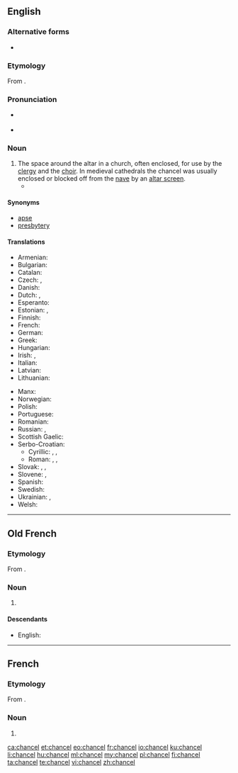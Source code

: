 ==English==
{{wikipedia}}

===Alternative forms===
* {{l|en|chauncel}} {{qualifier|archaic}}

===Etymology===
From {{etyl|fro|en}} {{m|fro|chancel}}.

===Pronunciation===
* {{a|RP}} {{IPA|/ˈtʃɑːnsəl/|lang=en}}
* {{a|US}} {{IPA|/ˈtʃænsəl/|lang=en}}

===Noun===
{{en-noun}}

# The space around the altar in a church, often enclosed, for use by the [[clergy]] and the [[choir]]. In medieval cathedrals the chancel was usually enclosed or blocked off from the [[nave]] by an [[altar screen]].
#* {{quote-book|year=1907|author=[[w:Harold Edward Bindloss|Harold Bindloss]]
|title=The Dust of Conflict
|chapter=20|url=http://openlibrary.org/works/OL4429277W
|passage=Hester Earle and Violet Wayne were moving about the aisle with bundles of wheat-ears and streamers of ivy, for the harvest thanksgiving was shortly to be celebrated, while the vicar stood waiting for their directions on the '''chancel''' steps with a great handful of crimson gladioli.}}

====Synonyms====
* [[apse]]
* [[presbytery]]

====Translations====
{{trans-top|space around the altar in a church}}
* Armenian: {{t|hy|սրբարան}}
* Bulgarian: {{t|bg|презвитериум|n|sc=Cyrl}}
* Catalan: {{t+|ca|presbiteri|m}}
* Czech: {{t|cs|kněžiště|n}}, {{t|cs|presbytář|m}}
* Danish: {{t+|da|kor|n}}
* Dutch: {{t|nl|priesterkoor|n}}, {{t|nl|hoogkoor|n}}
* Esperanto: {{t|eo|antaŭaltaro}}
* Estonian: {{t|et|kantsel}}, {{t|et|kooriruum}}
* Finnish: {{t+|fi|kuori}}
* French: {{t+|fr|chancel|m}}
* German: {{t|de|Altarraum|m}}
* Greek: {{t+|el|ιερό|n}}
* Hungarian: {{t|hu|presbitérium}}
* Irish: {{t|ga|saingeal|m}}, {{t|ga|córlann|f}}
* Italian: {{t+|it|presbiterio|m}}
* Latvian: {{t|lv|prezbitērija|f}}
* Lithuanian: {{t|lt|prezbiterija|f}}
{{trans-mid}}
* Manx: {{t|gv|carrick|f}}
* Norwegian: {{t+|no|kor|n}}
* Polish: {{t+|pl|prezbiterium|n}}
* Portuguese: {{t+|pt|presbitério|m}}
* Romanian: {{t+|ro|prezbiteriu|m}}
* Russian: {{t|ru|пресвитерий|n|sc=Cyrl}}, {{t+|ru|хор|m|sc=Cyrl}}
* Scottish Gaelic: {{t|gd|seansal|m}}
* Serbo-Croatian: 
**Cyrillic: {{t|sh|презвитериум|n}}, {{t|sh|светиња|f}}, {{t|sh|хор|m}}
**Roman: {{t|sh|prezbiterium|n}}, {{t+|sh|svetinja|f}}, {{t+|sh|hor|m}}
* Slovak: {{t|sk|presbytár|m}}, {{t|sk|kňazište|n}}, {{t|sk|chór|m}}
* Slovene: {{t+|sl|prezbiterij|m}}, {{t|sl|kor|m}}
* Spanish: {{t+|es|presbiterio|m}}
* Swedish: {{t+|sv|kor|n}}
* Ukrainian: {{t+|uk|вівтар|m|sc=Cyrl}}, {{t|uk|хор|m|sc=Cyrl}}
* Welsh: {{t|cy|cangell|f}}
{{trans-bottom}}

----

==Old French==

===Etymology===
From {{etyl|la|fro}} {{m|la|cancellus}}.

===Noun===
{{fro-noun|m}}

# {{l|en|chancel}}

====Descendants====
* English: {{l|en|chancel}}

----

==French==
{{wikipedia|lang=fr}}
===Etymology===
From {{etyl|la|fr}} {{m|la|cancellus}}.

===Noun===
{{fr-noun|m}}

# {{l|en|chancel}}


[[ca:chancel]]
[[et:chancel]]
[[eo:chancel]]
[[fr:chancel]]
[[io:chancel]]
[[ku:chancel]]
[[li:chancel]]
[[hu:chancel]]
[[ml:chancel]]
[[my:chancel]]
[[pl:chancel]]
[[fi:chancel]]
[[ta:chancel]]
[[te:chancel]]
[[vi:chancel]]
[[zh:chancel]]